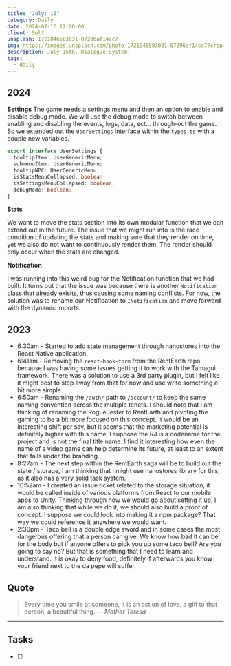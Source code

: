 ```yaml
---
title: "July: 16"
category: Daily
date: 2024-07-16 12:00:00
client: Self
unsplash: 1721046583031-07296af14cc7
img: https://images.unsplash.com/photo-1721046583031-07296af14cc7?crop=entropy&cs=srgb&fm=jpg&ixid=MnwzNjM5Nzd8MHwxfHJhbmRvbXx8fHx8fHx8fDE2ODE3NDg2ODY&ixlib=rb-4.0.3&q=85
description: July 15th. Dialogue System.
tags:
  - daily
---
```


## 2024

**Settings**
The game needs a settings menu and then an option to enable and disable debug mode.
We will use the debug mode to switch between enabling and disabling the events, logs, data, ect... through-out the game.
So we extended out the `UserSettings` interface within the `types.ts` with a couple new variables.

```ts
export interface UserSettings {
  tooltipItem: UserGenericMenu;
  submenuItem: UserGenericMenu;
  tooltipNPC: UserGenericMenu;
  isStatsMenuCollapsed: boolean;
  isSettingsMenuCollapsed: boolean;
  debugMode: boolean;
}
```

**Stats**

We want to move the stats section into its own modular function that we can extend out in the future.
The issue that we might run into is the race condition of updating the stats and making sure that they render on time, yet we also do not want to continuously render them.
The render should only occur when the stats are changed.

**Notification**

I was running into this weird bug for the Notification function that we had built.
It turns out that the issue was because there is another `Notification` class that already exisits, thus causing some naming conflicts.
For now, the solution was to rename our Notification to `INotification` and move forward with the dynamic imports.


<Adsense />

## 2023
- 6:30am - Started to add state management through nanostores into the React Native application. 
- 6:41am - Removing the `react-hook-form` from the RentEarth repo because I was having some issues getting it to work with the Tamagui framework. There was a solution to use a 3rd party plugin, but I felt like it might best to step away from that for now and use write something a bit more simple. 
- 6:50am - Renaming the `/auth/` path to `/account/` to keep the same naming convention across the multiple tenets. I should note that I am thinking of renaming the RogueJester to RentEarth and pivoting the gaming to be a bit more focused on this concept. It would be an interesting shift per say, but it seems that the marketing potential is definitely higher with this name. I suppose the RJ is a codename for the project and is not the final title name. I find it interesting how even the name of a video game can help determine its future, at least to an extent that falls under the branding. 
- 8:27am - The next step within the RentEarth saga will be to build out the state / storage, I am thinking that I might use nanostores library for this, as it also has a very solid task system. 
- 10:52am - I created an issue ticket related to the storage situation, it would be called inside of various platforms from React to our mobile apps to Unity. Thinking through how we would go about setting it up, I am also thinking that while we do it, we should also build a proof of concept. I suppose we could look into making it a npm package? That way we could reference it anywhere we would want. 
- 2:30pm - Taco bell is a double edge sword and in some cases the most dangerous offering that a person can give. We know how bad it can be for the body but if anyone offers to pick you up some taco bell? Are you going to say no? But that is something that I need to learn and understand. It is okay to deny food, definitely if afterwards you know your friend next to the da pepe will suffer. 

## Quote

> Every time you smile at someone, it is an action of love, a gift to that person, a beautiful thing.
> — <cite>Mother Teresa</cite>

---

## Tasks

- [ ]